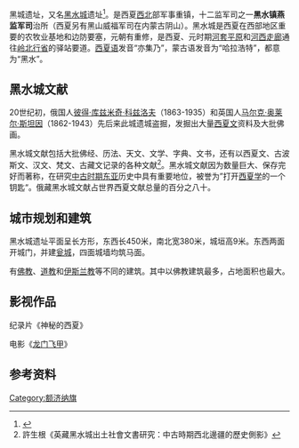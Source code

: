 
{{redirect2|[[黑水城|黑水城]]、[[黑水城遗址|黑水城遗址]]|始建于西夏的城市遗址|黑水城遗址}}
{{Missing information|地理、建筑、蒙古灭西夏之战、西夏驻防、人口、经济等|time=2020-06-06T10:22:18+00:00 }}
{{文物保护单位	
| 级别 = 全国	
| 名称 = 居延遗址	
| 子项 = 黑城遗址	
| 图片 = Khara-khoto.jpg
| 所在 = [[内蒙古自治区|内蒙古自治区]][[额济纳旗|额济纳旗]]	
| 分类 = 古遗址	
| 时代 = [[西夏|西夏]]—[[元朝|元]]	
| 编号 = 3-209	
| 登录 = 2001年	
}}


黑城遗址，又名[[黑水城|黑水城]]遗址<ref name="劉學銚2013">{{cite book|author=劉學銚|title=西夏王朝: 神秘的黑水城|url=https://books.google.com/books?id=E6deDwAAQBAJ&pg=PT281|year=2013|location=香港|publisher=三聯書店|isbn=978-962-8904-34-1|page=281|access-date=2020-06-06|archive-date=2020-06-08|archive-url=https://web.archive.org/web/20200608170645/https://books.google.com/books?id=E6deDwAAQBAJ&pg=PT281|dead-url=no}}</ref>。是西夏[[西北|西北]]部军事重镇，十二监军司之一'''黑水镇燕监军司'''治所（西夏另有黑山威福军司在内蒙古阴山）。黑水城是西夏在西部地区重要的农牧业基地和边防要塞，元朝有重修，是西夏、元时期[[河套平原|河套平原]]和[[河西走廊|河西走廊]]通往[[岭北行省|岭北行省]]的驿站要道。[[西夏语|西夏语]]发音“亦集乃”，蒙古语发音为“哈拉浩特”，都意为“黑水”。

== 黑水城文献==
20世纪初，俄国人[[彼得·库兹米奇·科兹洛夫|彼得·库兹米奇·科兹洛夫]]（1863-1935）和英国人[[马尔克·奥莱尔·斯坦因|马尔克·奥莱尔·斯坦因]]（1862-1943）先后来此城遗城盗掘，发掘出大量[[西夏文|西夏文]]资料及大批佛画。

黑水城文献包括大批佛经、历法、天文、文学、字典、文书，还有以西夏文、古波斯文、汉文、梵文、古藏文记录的各种文献<ref>許生根《英藏黑水城出土社會文書研究：中古時期西北邊疆的歷史側影》</ref>。黑水城文献因为数量巨大、保存完好而著称，在研究[[中古时期|中古时期]][[东亚|东亚]]历史中具有重要地位，被誉为”打开[[西夏学|西夏学]]的一个钥匙“。俄藏黑水城文献占世界西夏文献总量的百分之八十。

== 城市规划和建筑==
黑水城遗址平面呈长方形，东西长450米，南北宽380米，城垣高9米。东西两面开城门，并建[[瓮城|瓮城]]，四面城墙均筑马面。 

有[[佛教|佛教]]、[[道教|道教]]和[[伊斯兰教|伊斯兰教]]等不同的建筑。其中以佛教建筑最多，占地面积也最大。

== 影视作品 ==
纪录片《神秘的西夏》

电影《[[龍門飛甲_(電影)|龙门飞甲]]》

== 参考资料 ==
{{reflist}}

{{内蒙古全国重点文物保护单位}}

[[Category:额济纳旗|Category:额济纳旗]]